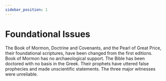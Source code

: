 ```yaml
---
sidebar_position: 1
---
```



# Foundational Issues

The Book of Mormon, Doctrine and Covenants, and the Pearl of Great Price, their foundational scriptures, have been changed from the first editions. Book of Mormon has no archaeological support. The Bible has been doctored with no basis in the Greek. Their prophets have uttered false prophecies and made unscientific statements. The three major witnesses were unreliable.

<ReactPlayer 
  playing={false} 
  controls url='https://youtu.be/AyYKzQVewms' 
/>
